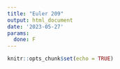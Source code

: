 ```yaml
---
title: "Euler 209"
output: html_document
date: '2023-05-27'
params:
  done: F
---
```


```r
knitr::opts_chunk$set(echo = TRUE)
```


